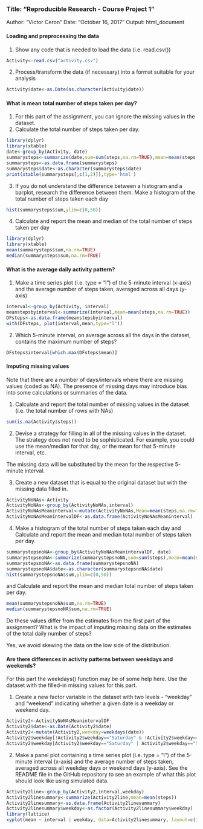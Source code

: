 
### Title: "Reproducible Research - Course Project 1"
 Author: "Victor Ceron"
 Date: "October 16, 2017"
 Output: html_document

#### Loading and preprocessing the data

1. Show any code that is needed to load the data (i.e. read.csv())
```r
Activity<-read.csv("activity.csv")
```


2. Process/transform the data (if necessary) into a format suitable for your analysis

```r
Activity$date<-as.Date(as.character(Activity$date))
```



#### What is mean total number of steps taken per day?

1. For this part of the assignment, you can ignore the missing values in the dataset.
2. Calculate the total number of steps taken per day.

```r
library(dplyr)
library(xtable)
date<-group_by(Activity, date)
summarysteps<-summarize(date,sum=sum(steps,na.rm=TRUE),mean=mean(steps,na.rm=TRUE),median=median(steps,na.rm=TRUE))
summarysteps<-as.data.frame(summarysteps)
summarysteps$date<-as.character(summarysteps$date)
print(xtable(summarysteps[,c(1,2)]),type='html')
```



3. If you do not understand the difference between a histogram and a barplot, research the difference between them. Make a histogram of the total number of steps taken each day

```r
hist(summarysteps$sum,ylim=c(0,50))
``` 



4. Calculate and report the mean and median of the total number of steps taken per day

```r
library(dplyr)
library(xtable)
mean(summarysteps$sum,na.rm=TRUE)
median(summarysteps$sum,na.rm=TRUE)
``` 



#### What is the average daily activity pattern?

1. Make a time series plot (i.e. type = "l") of the 5-minute interval (x-axis) and the average number of steps taken, averaged across all days (y-axis)

```r
interval<-group_by(Activity, interval)
meanstepsbyinterval<-summarize(interval,mean=mean(steps,na.rm=TRUE))
DFsteps<-as.data.frame(meanstepsbyinterval)
with(DFsteps, plot(interval,mean,type="l"))
```




2. Which 5-minute interval, on average across all the days in the dataset, contains the maximum number of steps?

```r
DFsteps$interval[which.max(DFsteps$mean)]
```




#### Imputing missing values

Note that there are a number of days/intervals where there are missing values (coded as NA). The presence of missing days may introduce bias into some calculations or summaries of the data.

1. Calculate and report the total number of missing values in the dataset (i.e. the total number of rows with NAs) 
```r
sum(is.na(Activity$steps))
```




2. Devise a strategy for filling in all of the missing values in the dataset. The strategy does not need to be sophisticated. For example, you could use the mean/median for that day, or the mean for that 5-minute interval, etc.

The missing data will be substituted by the mean for the respective 5-minute interval.

3. Create a new dataset that is equal to the original dataset but with the missing data filled in.

```r
ActivityNoNAs<-Activity
ActivityNoNAs<-group_by(ActivityNoNAs,interval)
ActivityNoNAsMeaninterval<-mutate(ActivityNoNAs,Mean=mean(steps,na.rm=TRUE),steps=replace(steps,which(is.na(steps)),first(Mean)))
ActivityNoNAsMeanintervalDF<-as.data.frame(ActivityNoNAsMeaninterval)
```



4. Make a histogram of the total number of steps taken each day and Calculate and report the mean and median total number of steps taken per day. 

```r
summarystepsnoNA<-group_by(ActivityNoNAsMeanintervalDF, date)
summarystepsnoNA<-summarize(summarystepsnoNA,sum=sum(steps),mean=mean(steps),median=median(steps))
summarystepsnoNA<-as.data.frame(summarystepsnoNA)
summarystepsnoNA$date<-as.character(summarystepsnoNA$date)
hist(summarystepsnoNA$sum,ylim=c(0,50))
```

and Calculate and report the mean and median total number of steps taken per day. 

```r
mean(summarystepsnoNA$sum,na.rm=TRUE)
median(summarystepsnoNA$sum,na.rm=TRUE)
```
    
   
   
Do these values differ from the estimates from the first part of the assignment? What is the impact of imputing missing data on the estimates of the total daily number of steps?

Yes, we avoid skewing the data on the low side of the distribution. 



#### Are there differences in activity patterns between weekdays and weekends?

For this part the weekdays() function may be of some help here. Use the dataset with the filled-in missing values for this part.

1. Create a new factor variable in the dataset with two levels - "weekday" and "weekend" indicating whether a given date is a weekday or weekend day.

```r
Activity2<-ActivityNoNAsMeanintervalDF
Activity2$date<-as.Date(Activity2$date)
Activity2<-mutate(Activity2,weekday=weekdays(date))
Activity2$weekday[!Activity2$weekday=="Saturday" & !Activity2$weekday=="Sunday"]<-"Weekday"
Activity2$weekday[Activity2$weekday=="Saturday" | Activity2$weekday=="Sunday"]<-"Weekend"
```



2. Make a panel plot containing a time series plot (i.e. type = "l") of the 5-minute interval (x-axis) and the average number of steps taken, averaged across all weekday days or weekend days (y-axis). See the README file in the GitHub repository to see an example of what this plot should look like using simulated data.

```r
Activity2line<-group_by(Activity2,interval,weekday)
Activity2linesummary<-summarize(Activity2line,mean=mean(steps))
Activity2linesummary<-as.data.frame(Activity2linesummary)
Activity2linesummary$weekday<-as.factor(Activity2linesummary$weekday)
library(lattice)
xyplot(mean ~ interval | weekday, data=Activity2linesummary, layout=c(1,2), type="l")
```